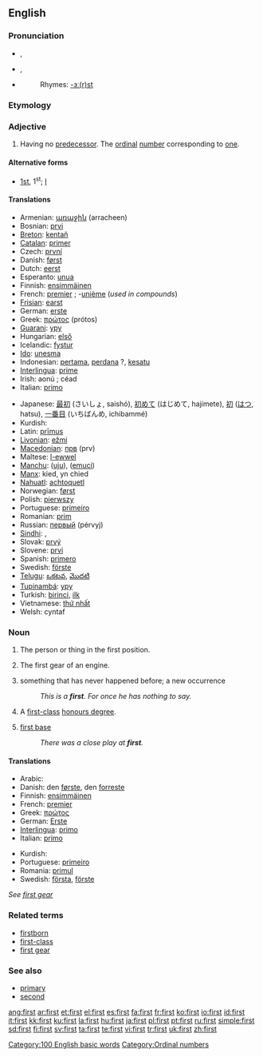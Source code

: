 {{see|First}}
{{wikipedia}}
==English==

{{rank|know|much|after|96|first|down|good|never}}

===Pronunciation===
*{{a|RP}} {{IPA|/fɜːst/}}, {{SAMPA|/f3:st/}}
*{{a|GenAm}} {{IPA|/fɝst/}}, {{SAMPA|/f3`st/}}
*{{audio|en-us-first.ogg|Audio (US)}}
*:Rhymes: [[Rhymes:English:-ɜː(r)st|-ɜː(r)st]]

===Etymology===
{{OE.}} {{term|fyrst|lang=ang}}

===Adjective===
{{en-adj|-}}

# Having no [[predecessor]]. The [[ordinal]] [[number]] corresponding to [[one]].

====Alternative forms====
* [[1st]], 1<sup>st</sup>; {{qualifier|in names of monarchs and popes}} [[I]]

====Translations====
{{trans-top|numeral first}}
*Armenian: [[առաջին]] (arracheen)
*Bosnian: [[prvi]] {{m}}
*[[Breton]]: [[kentañ]]
*[[Catalan]]: [[primer]] {{m}} <!-- abbreviations belong only in "[[1st]]" and "[[primer#Catalan]]": [[1er]] {{m}}, [[1ra]] {{f}} -->
*Czech: [[první]] {{m}} {{f}} {{n}} <!-- abbreviation:'' 1.)-->
*Danish: [[først]]<!--, (''abbreviation:'' 1.)-->
*Dutch: [[eerst]]<!-- , [[eerste]] (''abbreviations:'' 1ste, 1e)-->
*Esperanto: [[unua]]
*Finnish: [[ensimmäinen]]
*French: [[premier]] {{m}}; -[[unième]] (''used in compounds'')
*[[Frisian]]: [[earst]]
*German: [[erste]] <!--(''abbreviation:'' 1.)-->
*Greek: [[πρώτος]] (prótos)
*[[Guarani]]: [[ypy]]
*Hungarian: [[első]]
*Icelandic: [[fystur]] {{m}}<!--, [[fyrst]] {{f}} (''abbreviation:'' 1.)-->
*[[Ido]]: [[unesma]]
*Indonesian: [[pertama]], [[perdana]] ?, [[kesatu]]<!--, [[ke-1]]-->
*[[Interlingua]]: [[prime]] <!--(''abbreviation:'' 1<sup>e</sup>)-->
*Irish: aonú <!--(''abbreviation:'' 1ú)-->; céad
*Italian: [[primo]] {{m}}
{{trans-mid}}
*Japanese: [[最初]] (さいしょ, saishó), [[初めて]] (はじめて, hajímete), [[初]] ([[はつ]], hatsu), [[一番目]] (いちばんめ, ichibammé)
*Kurdish: {{KUchar|[[یه‌که‌م]]}}
*Latin: [[primus|prīmus]]
*[[Livonian]]: [[ežmi]]
*[[Macedonian]]: [[прв]] (prv)
*Maltese: [[l-ewwel]]
*[[Manchu]]: ([[uju]]), ([[emuci]])
*[[Manx]]: kied, yn chied
*[[Nahuatl]]: [[achtoquetl]]
*Norwegian: [[først]] <!--først(e)-->
*Polish: [[pierwszy]] {{m}}<!--, [[pierwsza]] {{f}}-->
*Portuguese: [[primeiro]] {{m}}<!--, [[primeira]] {{f}} (''abbreviations:'' 1º, 1ª)-->
*Romanian: [[prim]] {{m}}<!--, [[primă]] {{f}}-->
*Russian: [[первый]] (pérvyj) <!--(''abbreviation:'' [[1-ый]])-->
*[[Sindhi]]: {{SDchar|[[پهريون]]}} {{m}}, {{SDchar|[[پهرِين]]}} {{f}}
*Slovak: [[prvý]] {{m}}<!--, [[prvá]] {{f}}, [[prvé]] {{n}}-->
*Slovene: [[prvi]] {{m}}<!--, [[prva]] {{f}}, [[prvo]] {{n}}-->
*Spanish: [[primero]] {{m}}
*Swedish: [[förste]] <!--(1:a) (''in front of a noun designating a male''), [[första]] (1:a) (''in front of other nouns''), [[först]] (''if no noun after'')-->
*[[Telugu]]: [[ఒకటవ]], [[మొదటి]]
*[[Tupinambá]]: [[ypy]]
*Turkish: [[birinci]], [[ilk]] <!--(''abbreviation:'' 1.)-->
*Vietnamese: [[thứ nhất]]
*Welsh: cyntaf <!--(''abbreviation:'' 1af)-->
{{trans-bottom}}

===Noun===
{{en-noun|s|-}}

# {{uncountable}} The person or thing in the first position.
# {{uncountable}} The first gear of an engine.
# {{countable}} something that has never happened before; a new occurrence
#:''This is a '''first'''. For once he has nothing to say.''
# {{context|countable|British|colloquial}} A [[first-class]] [[honours degree]].
# {{context|countable|baseball}} [[first base]]
#: ''There was a close play at '''first'''.''

====Translations====
{{trans-top|person or thing in the first position}}
*Arabic: {{ARchar|[[أول]]}}
*Danish: den [[først]]e, den [[forrest]]e
*Finnish: [[ensimmäinen]]
*French: [[premier]] {{m}}
*Greek: [[πρώτος]] {{m}}<!--, [[πρώτη]] {{f}}, [[πρώτο]] {{n}}-->
*German: [[Erste]]
*[[Interlingua]]: [[primo]] {{m}}<!--, [[prima]] {{f}}-->
*Italian: [[primo]] {{m}}
{{trans-mid}}
*Kurdish: {{KUchar|[[یه‌که‌م]]}}
*Portuguese: [[primeiro]] {{m}}<!--, [[primeira]] {{f}}-->
*Romania: [[primul]] {{m}}<!--, [[prima]] {{f}}, [[primii]] {{m}} {{p}}, [[primele]] {{f}} {{p}}-->
*Swedish: [[första]], [[förste]]
{{trans-bottom}}

{{trans-top|first gear}}
''See [[first gear]]''
{{trans-bottom}}

{{trans-top|first-class honours degree}}
{{trans-mid}}
{{trans-bottom}}

===Related terms===
*[[firstborn]]
*[[first-class]]
*[[first gear]]

===See also===
*[[primary]]
*[[second]]

[[Category:100 English basic words]]
[[Category:Ordinal numbers]]

[[ang:first]]
[[ar:first]]
[[et:first]]
[[el:first]]
[[es:first]]
[[fa:first]]
[[fr:first]]
[[ko:first]]
[[io:first]]
[[id:first]]
[[it:first]]
[[kk:first]]
[[ku:first]]
[[la:first]]
[[hu:first]]
[[ja:first]]
[[pl:first]]
[[pt:first]]
[[ru:first]]
[[simple:first]]
[[sd:first]]
[[fi:first]]
[[sv:first]]
[[ta:first]]
[[te:first]]
[[vi:first]]
[[tr:first]]
[[uk:first]]
[[zh:first]]